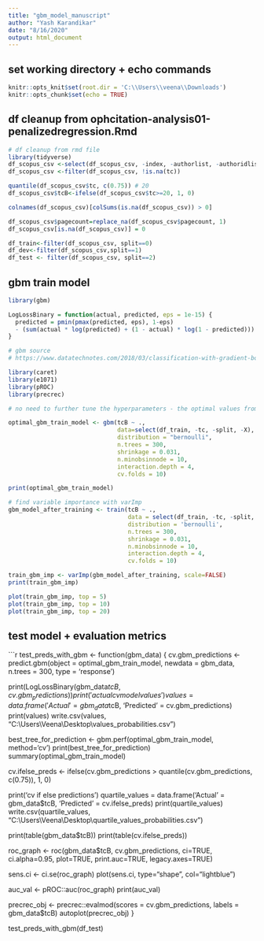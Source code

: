 ```yaml
---
title: "gbm_model_manuscript"
author: "Yash Karandikar"
date: "8/16/2020"
output: html_document
---
```


## set working directory + echo commands
```r
knitr::opts_knit$set(root.dir = 'C:\\Users\\veena\\Downloads')
knitr::opts_chunk$set(echo = TRUE)
```

## df cleanup from ophcitation-analysis01-penalizedregression.Rmd
```r
# df cleanup from rmd file
library(tidyverse)
df_scopus_csv <-select(df_scopus_csv, -index, -authorlist, -authoridlist, -access.type)
df_scopus_csv <-filter(df_scopus_csv, !is.na(tc))

quantile(df_scopus_csv$tc, c(0.75)) # 20
df_scopus_csv$tcB<-ifelse(df_scopus_csv$tc>=20, 1, 0)

colnames(df_scopus_csv)[colSums(is.na(df_scopus_csv)) > 0]

df_scopus_csv$pagecount=replace_na(df_scopus_csv$pagecount, 1)
df_scopus_csv[is.na(df_scopus_csv)] = 0

df_train<-filter(df_scopus_csv, split==0)
df_dev<-filter(df_scopus_csv,split==1)
df_test <- filter(df_scopus_csv, split==2)
```

## gbm train model
```r
library(gbm)

LogLossBinary = function(actual, predicted, eps = 1e-15) {  
  predicted = pmin(pmax(predicted, eps), 1-eps)  
  - (sum(actual * log(predicted) + (1 - actual) * log(1 - predicted))) / length(actual)
}

# gbm source
# https://www.datatechnotes.com/2018/03/classification-with-gradient-boosting.html

library(caret)
library(e1071)
library(pROC)
library(precrec)

# no need to further tune the hyperparameters - the optimal values from the grid are in the model below

optimal_gbm_train_model <- gbm(tcB ~ ., 
                               data=select(df_train, -tc, -split, -X),
                               distribution = "bernoulli",
                               n.trees = 300,
                               shrinkage = 0.031,
                               n.minobsinnode = 10,
                               interaction.depth = 4,
                               cv.folds = 10)

print(optimal_gbm_train_model)

# find variable importance with varImp
gbm_model_after_training <- train(tcB ~ ., 
                                  data = select(df_train, -tc, -split, -X),
                                  distribution = 'bernoulli',
                                  n.trees = 300,
                                  shrinkage = 0.031,
                                  n.minobsinnode = 10,
                                  interaction.depth = 4,
                                  cv.folds = 10)

train_gbm_imp <- varImp(gbm_model_after_training, scale=FALSE)
print(train_gbm_imp)

plot(train_gbm_imp, top = 5)
plot(train_gbm_imp, top = 10)
plot(train_gbm_imp, top = 20)
```

## test model + evaluation metrics
```r
test_preds_with_gbm <- function(gbm_data) {
  cv.gbm_predictions <- predict.gbm(object = optimal_gbm_train_model,
                                    newdata = gbm_data,
                                    n.trees = 300,
                                    type = 'response')
  
  print(LogLossBinary(gbm_data$tcB, cv.gbm_predictions))
  print('actual cv model values')
  values = data.frame('Actual' = gbm_data$tcB, 'Predicted' = cv.gbm_predictions)
  print(values)
  write.csv(values, "C:\\Users\\Veena\\Desktop\\values_probabilities.csv")
  
  best_tree_for_prediction <- gbm.perf(optimal_gbm_train_model, method='cv')
  print(best_tree_for_prediction)
  summary(optimal_gbm_train_model)
  
  cv.ifelse_preds <- ifelse(cv.gbm_predictions > quantile(cv.gbm_predictions, c(0.75)), 1, 0)
  
  print('cv if else predictions')
  quartile_values = data.frame('Actual' = gbm_data$tcB, 'Predicted' = cv.ifelse_preds)
  print(quartile_values)
  write.csv(quartile_values, "C:\\Users\\Veena\\Desktop\\quartile_values_probabilities.csv")
  
  print(table(gbm_data$tcB))
  print(table(cv.ifelse_preds))
  
  roc_graph <- roc(gbm_data$tcB, cv.gbm_predictions,
                   ci=TRUE, ci.alpha=0.95, plot=TRUE,
                   print.auc=TRUE, legacy.axes=TRUE)
  
  sens.ci <- ci.se(roc_graph)
  plot(sens.ci, type="shape", col="lightblue")
  
  auc_val <- pROC::auc(roc_graph)
  print(auc_val)
  
  precrec_obj <- precrec::evalmod(scores = cv.gbm_predictions, labels = gbm_data$tcB)
  autoplot(precrec_obj) 
}

test_preds_with_gbm(df_test)